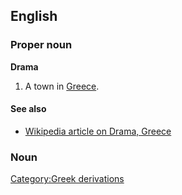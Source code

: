 ==English==
===Proper noun===
'''Drama'''

#A town in [[Greece]].

====See also====
*[[en:Drama%2C_Greece|Wikipedia article on Drama, Greece]]

===Noun===
[[Category:Greek derivations]]
